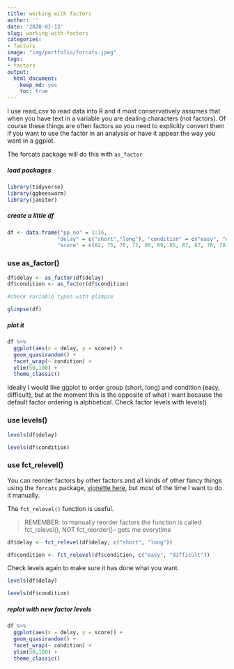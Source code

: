 ```yaml
---
title: working with factors
author: ''
date: '2020-01-13'
slug: working-with-factors
categories: 
- factors
image: "img/portfolio/forcats.jpeg"
tags: 
- factors
output:
  html_document:
    keep_md: yes
    toc: true
---
```


I use read_csv to read data into R and it most conservatively assumes that when you have text in a variable you are dealing characters (not factors). Of course these things are often factors so you need to explicitly convert them if you want to use the factor in an analysis or have it appear the way you want in a ggplot. 

The forcats package will do this with `as_factor` 

##### load packages
```r
library(tidyverse)
library(ggbeeswarm)
library(janitor)
```

##### create a little df

```r
df <- data.frame("pp_no" = 1:16, 
                "delay" = c("short","long"), "condition" = c("easy", "easy", "difficult", "difficult"),
                "score" = c(82, 75, 76, 72, 86, 89, 85, 87, 87, 76, 78, 85, 97, 87, 94, 87))


```


### use as_factor() 
```r
df$delay <- as_factor(df$delay)
df$condition <- as_factor(df$condition)

#check variable types with glimpse

glimpse(df)

```

##### plot it

```r
df %>%
  ggplot(aes(x = delay, y = score)) +
  geom_quasirandom() +
  facet_wrap(~ condition) +
  ylim(50,100) +
  theme_classic()
```

Ideally I would like ggplot to order group (short, long) and condition (easy, difficult), but at the moment this is the opposite of what I want because the default factor ordering is alphbetical. Check factor levels with levels()

### use levels() 

```r
levels(df$delay)
```
```r
levels(df$condition)
```

### use fct_relevel() 

You can reorder factors by other factors and all kinds of other fancy things using the `forcats` package, [vignette here](https://forcats.tidyverse.org/), but most of the time I want to do it manually. 

The `fct_relevel()` function is useful. 

> REMEMBER: to manually reorder factors the function is called fct_relevel(), NOT fct_reorder()-- gets me everytime

```r
df$delay <- fct_relevel(df$delay, c("short", "long")) 

df$condition <- fct_relevel(df$condition, c("easy", "difficult"))
```

Check levels again to make sure it has done what you want.

```r
levels(df$delay)
```
```r
levels(df$condition)
```

##### replot with new factor levels

```r
df %>%
  ggplot(aes(x = delay, y = score)) +
  geom_quasirandom() +
  facet_wrap(~ condition) +
  ylim(50,100) +
  theme_classic()
```
